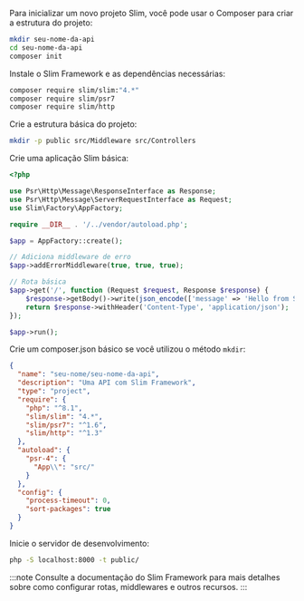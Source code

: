 Para inicializar um novo projeto Slim, você pode usar o Composer para criar a estrutura do projeto:

```bash
mkdir seu-nome-da-api
cd seu-nome-da-api
composer init
```

Instale o Slim Framework e as dependências necessárias:

```bash
composer require slim/slim:"4.*"
composer require slim/psr7
composer require slim/http
```

Crie a estrutura básica do projeto:

```bash
mkdir -p public src/Middleware src/Controllers
```

Crie uma aplicação Slim básica:

```php title="public/index.php"
<?php

use Psr\Http\Message\ResponseInterface as Response;
use Psr\Http\Message\ServerRequestInterface as Request;
use Slim\Factory\AppFactory;

require __DIR__ . '/../vendor/autoload.php';

$app = AppFactory::create();

// Adiciona middleware de erro
$app->addErrorMiddleware(true, true, true);

// Rota básica
$app->get('/', function (Request $request, Response $response) {
    $response->getBody()->write(json_encode(['message' => 'Hello from Slim API']));
    return $response->withHeader('Content-Type', 'application/json');
});

$app->run();
```

Crie um composer.json básico se você utilizou o método `mkdir`:

```json title="composer.json"
{
  "name": "seu-nome/seu-nome-da-api",
  "description": "Uma API com Slim Framework",
  "type": "project",
  "require": {
    "php": "^8.1",
    "slim/slim": "4.*",
    "slim/psr7": "^1.6",
    "slim/http": "^1.3"
  },
  "autoload": {
    "psr-4": {
      "App\\": "src/"
    }
  },
  "config": {
    "process-timeout": 0,
    "sort-packages": true
  }
}
```

Inicie o servidor de desenvolvimento:

```bash
php -S localhost:8000 -t public/
```

:::note
Consulte a documentação do Slim Framework para mais detalhes sobre como configurar rotas, middlewares e outros recursos.
:::
